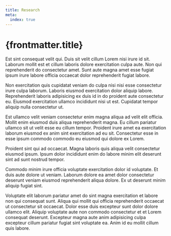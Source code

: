 ```yaml
---
title: Research
meta:
  index: true
---
```


# {frontmatter.title}

Est sint consequat velit qui. Duis sit velit cillum Lorem nisi irure id sit. Laborum mollit est et cillum laboris dolore exercitation culpa aute. Non qui reprehenderit do consectetur amet. Sunt aute magna amet esse fugiat ipsum irure labore officia occaecat dolor reprehenderit fugiat labore.

Non exercitation quis cupidatat veniam do culpa nisi nisi esse consectetur irure culpa laborum. Laboris eiusmod exercitation dolor aliquip labore. Reprehenderit laboris adipisicing ex duis id in do proident aute consectetur eu. Eiusmod exercitation ullamco incididunt nisi ut est. Cupidatat tempor aliquip nulla consectetur ut.

Est ullamco velit veniam consectetur enim magna aliqua ad velit elit officia. Mollit enim eiusmod duis aliqua reprehenderit magna. Eu cillum pariatur ullamco sit ut velit esse eu cillum tempor. Proident irure amet ea exercitation laborum eiusmod ex anim sint exercitation ad eu sit. Consectetur esse in esse ipsum commodo commodo eu eiusmod qui dolore ex Lorem.

Proident sint qui ad occaecat. Magna laboris quis aliqua velit consectetur eiusmod ipsum. Ipsum dolor incididunt enim do labore minim elit deserunt sint ad sunt nostrud tempor.

Commodo minim irure officia voluptate exercitation dolor id voluptate. Et duis aute dolore ut veniam. Laborum dolore ea amet dolor consectetur deserunt veniam eiusmod reprehenderit aliqua dolore. Ex ut deserunt minim aliquip fugiat sint.

Voluptate elit laborum pariatur amet do sint magna exercitation et labore non qui consequat sunt. Aliqua qui mollit qui officia reprehenderit occaecat ut consectetur sit occaecat. Dolor esse duis excepteur sunt dolor dolore ullamco elit. Aliquip voluptate aute non commodo consectetur et et Lorem consequat deserunt. Excepteur magna aute anim adipisicing culpa excepteur cillum pariatur fugiat sint voluptate ea. Anim id eu mollit cillum quis labore.
